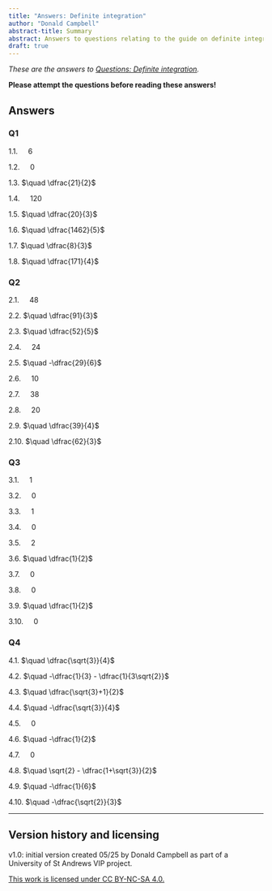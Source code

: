```yaml
---
title: "Answers: Definite integration"
author: "Donald Campbell"
abstract-title: Summary
abstract: Answers to questions relating to the guide on definite integration.
draft: true
---
```


*These are the answers to [Questions: Definite integration](../questions/qs-definiteintegration.qmd).*

**Please attempt the questions before reading these answers!**

## Answers {.unnumbered}

### Q1 {.unnumbered}

1.1. $\quad 6$

1.2. $\quad 0$

1.3. $\quad \dfrac{21}{2}$

1.4. $\quad 120$

1.5. $\quad \dfrac{20}{3}$

1.6. $\quad \dfrac{1462}{5}$

1.7. $\quad \dfrac{8}{3}$

1.8. $\quad \dfrac{171}{4}$

### Q2 {.unnumbered}

2.1. $\quad 48$

2.2. $\quad \dfrac{91}{3}$

2.3. $\quad \dfrac{52}{5}$

2.4. $\quad 24$

2.5. $\quad -\dfrac{29}{6}$

2.6. $\quad 10$

2.7. $\quad 38$

2.8. $\quad 20$

2.9. $\quad \dfrac{39}{4}$

2.10. $\quad \dfrac{62}{3}$

### Q3 {.unnumbered}

3.1. $\quad 1$

3.2. $\quad 0$

3.3. $\quad 1$

3.4. $\quad 0$

3.5. $\quad 2$

3.6. $\quad \dfrac{1}{2}$

3.7. $\quad 0$

3.8. $\quad 0$

3.9. $\quad \dfrac{1}{2}$

3.10. $\quad 0$

### Q4 {.unnumbered}

4.1. $\quad \dfrac{\sqrt{3}}{4}$

4.2. $\quad -\dfrac{1}{3} - \dfrac{1}{3\sqrt{2}}$

4.3. $\quad \dfrac{\sqrt{3}+1}{2}$

4.4. $\quad -\dfrac{\sqrt{3}}{4}$

4.5. $\quad 0$

4.6. $\quad -\dfrac{1}{2}$

4.7. $\quad 0$

4.8. $\quad \sqrt{2} - \dfrac{1+\sqrt{3}}{2}$

4.9. $\quad -\dfrac{1}{6}$

4.10. $\quad -\dfrac{\sqrt{2}}{3}$

------------------------------------------------------------------------

## Version history and licensing {.unnumbered}

v1.0: initial version created 05/25 by Donald Campbell as part of a University of St Andrews VIP project.

[This work is licensed under CC BY-NC-SA 4.0.](https://creativecommons.org/licenses/by-nc-sa/4.0/?ref=chooser-v1)
